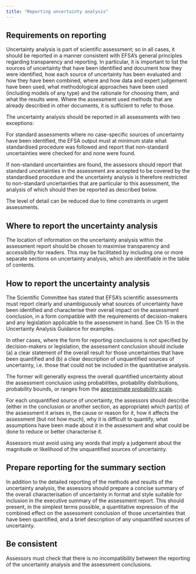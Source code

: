 ```yaml
---
title: "Reporting uncertainty analysis"
---
```


::: {.callout-tip collapse="true" appearance="minimal"}
## Requirements on reporting

Uncertainty analysis is part of scientific assessment; so in all cases, it should be reported in a manner consistent with EFSA’s general principles regarding transparency and reporting. In particular, it is important to list the sources of uncertainty that have been identified and document how they were identified, how each source of uncertainty has been evaluated and how they have been combined, where and how data and expert judgement have been used, what methodological approaches have been used (including models of any type) and the rationale for choosing them, and what the results were. Where the assessment used methods that are already described in other documents, it is sufficient to refer to those.

The uncertainty analysis should be reported in all assessments with two exceptions: 

For standard assessments where no case-specific sources of uncertainty have been identified, the EFSA output must at minimum state what standardised procedure was followed and report that non-standard uncertainties were checked for and none were found. 

If non-standard uncertainties are found, the assessors should report that standard uncertainties in the assessment are accepted to be covered by the standardised procedure and the uncertainty analysis is therefore restricted to non-standard uncertainties that are particular to this assessment, the analysis of which should then be reported as described below. 

The level of detail can be reduced due to time constraints in urgent assessments. 

:::

::: {.callout-tip collapse="true" appearance="minimal"}
## Where to report the uncertainty analysis

The location of information on the uncertainty analysis within the assessment report should be chosen to maximise transparency and accessibility for readers. This may be facilitated by including one or more separate sections on uncertainty analysis, which are identifiable in the table of contents. 

:::


::: {.callout-tip collapse="true" appearance="minimal"}
## How to report the uncertainty analysis

The Scientific Committee has stated that EFSA’s scientific assessments must report clearly and unambiguously what sources of uncertainty have been identified and characterise their overall impact on the assessment conclusion, in a form compatible with the requirements of decision-makers and any legislation applicable to the assessment in hand. See Ch 15 in the Uncertainty Analysis Guidance for examples. 

In other cases, where the form for reporting conclusions is not specified by decision-makers or legislation, the assessment conclusion should include (a) a clear statement of the overall result for those uncertainties that have been quantified and (b) a clear description of unquantified sources of uncertainty, i.e. those that could not be included in the quantitative analysis. 

The former will generally express the overall quantified uncertainty about the assessment conclusion using probabilities, probability distributions, probability bounds, or ranges from the [approximate probability scale](uncertainty-communication-principles.qmd#tbl-approx-probscale). 

For each unquantified source of uncertainty, the assessors should describe (either in the conclusion or another section, as appropriate) which part(s) of the assessment it arises in, the cause or reason for it, how it affects the assessment (but not how much), why it is difficult to quantify, what assumptions have been made about it in the assessment and what could be done to reduce or better characterise it. 

Assessors must avoid using any words that imply a judgement about the magnitude or likelihood of the unquantified sources of uncertainty. 

:::


::: {.callout-tip collapse="true" appearance="minimal"}
## Prepare reporting for the summary section

 In addition to the detailed reporting of the methods and results of the uncertainty analysis, the assessors should prepare a concise summary of the overall characterisation of uncertainty in format and style suitable for inclusion in the executive summary of the assessment report. This should present, in the simplest terms possible, a quantitative expression of the combined effect on the assessment conclusion of those uncertainties that have been quantified, and a brief description of any unquantified sources of uncertainty. 

:::

::: {.callout-tip collapse="true" appearance="minimal"}
##  Be consistent

Assessors must check that there is no incompatibility between the reporting of the uncertainty analysis and the assessment conclusions. 

:::

